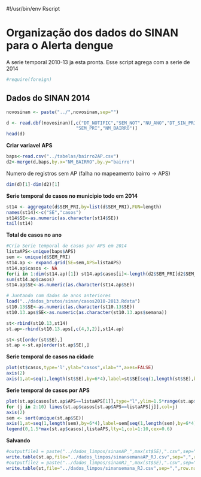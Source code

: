 #!/usr/bin/env Rscript

Organização dos dados do SINAN para o Alerta dengue
====================================================
A serie temporal 2010-13 ja esta pronta. Esse script agrega com a serie de 2014

```r
#require(foreign)
```

Dados do SINAN 2014
--------------------

```r
novosinan <- paste("../",novosinan,sep="")
```

```r
d <- read.dbf(novosinan)[,c("DT_NOTIFIC","SEM_NOT","NU_ANO","DT_SIN_PRI",
                          "SEM_PRI","NM_BAIRRO")]
head(d)
```


**Criar variavel APS**

```r
baps<-read.csv("../tabelas/bairro2AP.csv")
d2<-merge(d,baps,by.x="NM_BAIRRO",by.y="bairro")
```

Numero de registros sem AP (falha no mapeamento bairro -> APS)
```r
dim(d)[1]-dim(d2)[1]
```


**Serie temporal de casos no municipio todo em 2014**

```r
st14 <- aggregate(d$SEM_PRI,by=list(d$SEM_PRI),FUN=length)
names(st14)<-c("SE","casos")
st14$SE<-as.numeric(as.character(st14$SE))
tail(st14)
```

**Total de casos no ano**

```r
#Cria Serie temporal de casos por APS em 2014
listaAPS<-unique(baps$APS)
sem <- unique(d$SEM_PRI)
st14.ap <- expand.grid(SE=sem,APS=listaAPS)
st14.ap$casos <- NA
for(i in 1:dim(st14.ap)[1]) st14.ap$casos[i]<-length(d2$SEM_PRI[d2$SEM_PRI %in% st14.ap$SE[i] & d2$APS %in% st14.ap$APS[i]])
sum(st14.ap$casos)
st14.ap$SE<-as.numeric(as.character(st14.ap$SE))
```


```r
# Juntando com dados de anos anteriores
load("../dados_brutos/sinan/casos2010-2013.Rdata")
st10.13$SE<-as.numeric(as.character(st10.13$SE))
st10.13.aps$SE<-as.numeric(as.character(st10.13.aps$semana))

st<-rbind(st10.13,st14)
st.ap<-rbind(st10.13.aps[,c(4,3,2)],st14.ap) 

st<-st[order(st$SE),]
st.ap <-st.ap[order(st.ap$SE),]
```


**Serie temporal de casos na cidade**
```r
plot(st$casos,type='l',ylab="casos",xlab="",axes=FALSE)
axis(2)
axis(1,at=seq(1,length(st$SE),by=6*4),label=st$SE[seq(1,length(st$SE),by=6*4)],las=2,cex.axis=0.7)
```


**Serie temporal de casos por APS**
```r
plot(st.ap$casos[st.ap$APS==listaAPS[1]],type="l",ylim=1.5*range(st.ap$casos),xlab="",ylab="casos",axes=FALSE)
for (j in 2:10) lines(st.ap$casos[st.ap$APS==listaAPS[j]],col=j)
axis(2)
sem <- sort(unique(st.ap$SE))
axis(1,at=seq(1,length(sem),by=6*4),label=sem[seq(1,length(sem),by=6*4)],las=2,cex.axis=0.7)
legend(0,1.5*max(st.ap$casos),listaAPS,lty=1,col=1:10,cex=0.6)
```

**Salvando**
```r
#outputfile1 = paste("../dados_limpos/sinanAP_",max(st$SE),".csv",sep="")
write.table(st.ap,file="../dados_limpos/sinansemanaAP_RJ.csv",sep=",",row.names=FALSE)
#outputfile2 = paste("../dados_limpos/sinanRJ_",max(st$SE),".csv",sep="")
write.table(st,file="../dados_limpos/sinansemana_RJ.csv",sep=",",row.names=FALSE)
```

